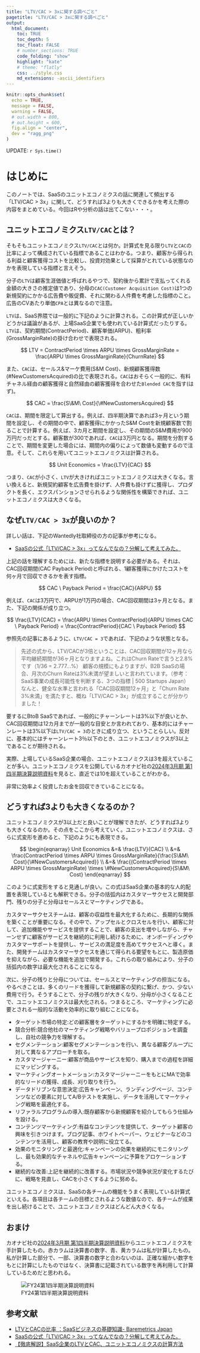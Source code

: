 ```yaml
---
title: "LTV/CAC > 3xに関する調べごと"
pagetitle: "LTV/CAC > 3xに関する調べごと"
output:
  html_document:
    toc: TRUE
    toc_depth: 5
    toc_float: FALSE
    # number_sections: TRUE
    code_folding: "show"
    highlight: "kate"
    # theme: "flatly"
    css: ../style.css
    md_extensions: -ascii_identifiers
---
```


```r
knitr::opts_chunk$set(
  echo = TRUE,
  message = FALSE,
  warning = FALSE,
  # out.width = 800,
  # out.height = 600,
  fig.align = "center",
  dev = "ragg_png"
)
```

<div class="update-right">
UPDATE: `r Sys.time()`
</div>

# はじめに

このノートでは、SaaSのユニットエコノミクスの話に関連して頻出する「LTV/CAC > 3x」に関して、どうすれば3よりも大きくできるかを考えた際の内容をまとめている。今回はRや分析の話は出てこない・・・。

## ユニットエコノミクス`LTV/CAC`とは？

そもそもユニットエコノミクス`LTV/CAC`とは何か。計算式を見る限り`LTV`と`CAC`の比率によって構成されている指標であることはわかる。つまり、顧客から得られる利益と顧客獲得コストを比較し、投資対効果として採算がとれている状態なのかを表現している指標と言えそう。

分子の`LTV`は顧客生涯価値と呼ばれるやつで、契約後から累計で支払ってくれる金額の大きさの推定値であり、分母の`CAC(Customer Acquisition Cost)`は1つの新規契約にかかる広告費や販促費、それに関わる人件費を考慮した指標のこと。広告のCVあたり単価`CPA`とは異なるので注意。

`LTV`は、SaaS界隈では一般的に下記のように計算される。この計算式が正しいかどうかは議論があるが、上場SaaS企業でも使われている計算式だったりする。`LTV`は、契約期間(ContractPeriod)、顧客単価(ARPU)、粗利率(GrossMarginRate)の掛け合わせで表現される。

$$
LTV = ContractPeriod \times ARPU \times GrossMarginRate = \frac{ARPU \times GrossMarginRate}{ChurnRate}
$$

また、`CAC`は、セールス&マーケ費用(S&M Cost)、新規顧客獲得数(#NewCustomersAcquired)の比で表現される。`CAC`はおそらく一般的に、有料チャネル経由の顧客獲得と自然経由の顧客獲得を合わせた`Blended CAC`を指す(はず)。


$$
CAC = \frac{S\&M\ Cost}{\#NewCustomersAcquired}
$$

`CAC`は、期間を限定して算出する。例えば、四半期決算であれば3ヶ月という期間を設定し、その期間の中で、顧客獲得にかかったS&M Costを新規顧客数で割ることで計算する。例えば、3カ月と期間を設定し、その期間のS&M費用が900万円だっだとする。顧客数が300であれば、`CAC`は3万円となる。期間を分割することで、期間を変更した場合には、期間内の偏りによって数値も変動するので注意。そして、これらを用いてユニットエコノミクスは計算される。

$$
Unit Economics = \frac{LTV}{CAC} 
$$

つまり、`CAC`が小さく、`LTV`が大きければユニットエコノミクスは大きくなる。言い換えると、新規契約顧客を広告費を掛けず、人件費も掛けずに獲得し、プロダクトを長く、エクスパンションさせられるような関係性を構築できれば、ユニットエコノミクスは大きくなる。

## なぜ`LTV/CAC > 3x`が良いのか？

詳しい話は、下記のWantedly社取締役の方の記事が参考になる。

- [SaaSの公式「LTV/CAC > 3x」ってなんでなの？分解して考えてみた。](https://www.wantedly.com/companies/wantedly/post_articles/136733)

上記の話を理解するためには、新たな指標を説明する必要がある。それは、CAC回収期間(CAC Payback Period)と呼ばれる、1顧客獲得にかけたコストを何ヶ月で回収できるかを表す指標。

$$
CAC \ Payback Period = \frac{CAC}{ARPU}
$$

例えば、`CAC`は3万円で、ARPUが1万円の場合、CAC回収期間は3ヶ月となる。また、下記の関係が成り立つ。

$$
\frac{LTV}{CAC} = \frac{ARPU \times ContractPeriod}{ARPU \times CAC \ Payback Period} = \frac{ContractPeriod}{CAC \ Payback Period} 
$$

参照先の記事にあるように、`LTV/CAC = 3`であれば、下記のような状態となる。

> 先述の式から、LTV/CACが3倍ということは、CAC回収期間が12ヶ月なら平均継続期間が36ヶ月となりますよね。これはChurn Rateで言うと2.8%です（1/36 = 2.777...%）
顧客の規模にもよりますが、B2B SaaSの場合、月次のChurn Rateは3%未満が望ましいと言われています。（参考：SaaS事業の成長可能性を判断する、3つの指標 | 500 Startups Japan）
なんと、健全な水準と言われる「CAC回収期間12ヶ月」と「Churn Rate 3%未満」を満たすと、概ね「LTV/CAC > 3x」が成立することが分かりました！

要するにBtoB SaaSであれば、一般的にチャーンレートは3%以下が良いとか、CAC回収期間は12カ月までが一般的な目安とか言われており、基本的にはチャーンレートは3%以下は`LTV/CAC = 3`のときに成り立つ、ということらしい。反対に、基本的にはチャーンレート3％以下のとき、ユニットエコノミクスが3以上であることが期待される。

実際、上場しているSaaS企業の場合、ユニットエコノミクスは3を超えていることが多い。ユニットエコノミクスを公開しているカオナビ社の[2024年3月期 第1四半期決算説明資料](https://ssl4.eir-parts.net/doc/4435/yuho_pdf/S100RLRF/00.pdf)を見ると、直近では10を超えていることがわかる。

非常に効率よく投資したお金を回収できていることになる。

## どうすれば3よりも大きくなるのか？

ユニットエコノミクスが3以上だと良いことが理解できたが、どうすれば3よりも大きくなるのか。その点をここから考えていく。ユニットエコノミクスは、さらに式変形を進めると、下記のようにも表現できる。

$$
\begin{eqnarray}
Unit Economics &=& \frac{LTV}{CAC} \\
&=& \frac{ContractPeriod \times ARPU \times GrossMarginRate}{\frac{S\&M\ Cost}{\#NewCustomersAcquired}} \\
&=& \frac{(ContractPeriod \times ARPU \times GrossMarginRate) \times \#NewCustomersAcquired}{S\&M\ Cost}
\end{eqnarray}
$$

このように式変形をすると見通しが良い。この式はSaaS企業の基本的な人的配置を表現しているとも解釈できる。分子の括弧内はカスタマーサクセスと開発部門、残りの分子と分母はセールスとマーケティングである。

カスタマーサクセスチームは、顧客の収益性を最大化するために、長期的な関係を築くことが重要になる。その中で、アップセルとクロスセルを行い、顧客に対して、追加機能やサービスを提供することで、顧客の支出を増やしながら、チャーンせずに顧客がサービスを継続的に利用し続けるために、オンボーディングやカスタマーサポートを提供し、サービスの満足度を高めてサクセスへと導く。また、開発チームはカスタマーサクセスを通じて得られる要望をもとに、製造原価を抑えながら、必要な機能を追加で開発する。これらの取り組みにより、分子の括弧内の数字は最大化されることになる。

次に、分子の残りと分母については、セールスとマーケティングの担当になる。やるべきことは、多くのリードを獲得して新規顧客の契約に繋げ、かつ、少ない費用で行う。そうすることで、分子の残りが大きくなり、分母が小さくなることで、ユニットエコノミクスは最大化される。つまるところ、マーケティングに必要とされる一般的な活動を効率的に取り組むことになる。

- ターゲット市場の特定:どの顧客層をターゲットにするかを明確に特定する。
- 競合分析:競合他社のマーケティング戦略やバリュープロポジションを調査し、自社の競争力を理解する。
- セグメンテーション:顧客セグメンテーションを行い、異なる顧客グループに対して異なるアプローチを取る。
- カスタマージャーニー:顧客が商品やサービスを知り、購入までの過程を詳細にマッピングする。
- マーケティングオートメーション:カスタマージャーニーをもとにMAで効率的なリードの獲得、成長、刈り取りを行う。
- データドリブンな意思決定:広告キャンペーン、ランディングページ、コンテンツなどの要素に対してA/Bテストを実施し、データを活用してマーケティング戦略を最適化する。
- リファラルプログラムの導入:既存顧客から新規顧客を紹介してもらう仕組みを設ける。
- コンテンツマーケティング:有益なコンテンツを提供して、ターゲット顧客の興味を引きつけます。ブログ記事、ホワイトペーパー、ウェビナーなどのコンテンツを活用し、顧客の教育や説明に役立てる。
- 効果のモニタリングと最適化:キャンペーンの効果を継続的にモニタリングし、最も効果的なチャネルや広告キャンペーンに予算をアロケーションする。
- 継続的な改善:上記を継続的に改善する。市場状況や競争状況が変化するたびに、戦略を見直し、CACを小さくするように努める。

ユニットエコノミクスは、SaaSの各チームの機能をうまく表現している計算式といえる。各項目は各チームの目標とされるような数値なので、各チームが成果を出し続けることで、ユニットエコノミクスはどんどん大きくなる。

## おまけ

カオナビ社の[2024年3月期 第1四半期決算説明資料](https://ssl4.eir-parts.net/doc/4435/yuho_pdf/S100RLRF/00.pdf)からユニットエコノミクスを手計算したもの。赤カラムは決算書の数字、青、黄カラムは私が計算したもの。私が計算した部分で、一部、決算書の数字と合わないのは、正確な細かい数字をもとに計算にしたものではなく、決算書に記載されている数字を再利用して計算しているためだと思われる。

![FY24第1四半期決算説明資料](/Users/aki/Documents/statistical_note/note_Finance05/FYdata.png)

## 参考文献

- [LTVとCACの比率 ：SaaSビジネスの基礎知識- Baremetrics Japan](https://baremetrics.com/jp/blog/what-is-the-ltv-to-cac-ratio)
- [SaaSの公式「LTV/CAC > 3x」ってなんでなの？分解して考えてみた。](https://www.wantedly.com/companies/wantedly/post_articles/136733)
- [【徹底解説】SaaS企業のLTVとCAC、ユニットエコノミクスの計算方法](https://timeskip.co.jp/sales/sales-organization/unit-economics)
